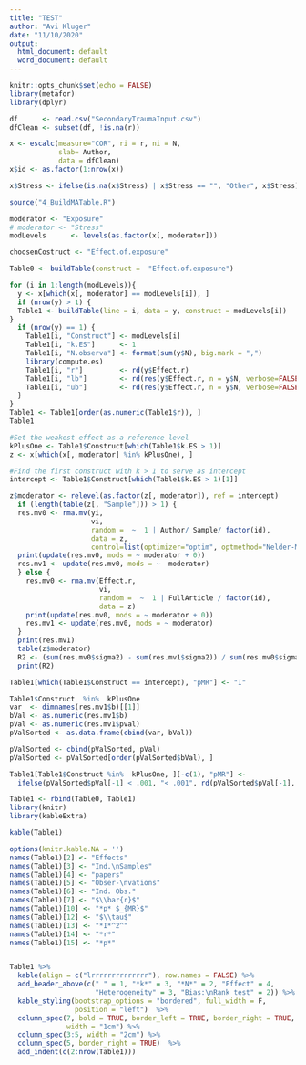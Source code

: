 ---
title: "TEST"
author: "Avi Kluger"
date: "11/10/2020"
output:
  html_document: default
  word_document: default
---

```{r setup, include=FALSE, echo=FALSE}
knitr::opts_chunk$set(echo = FALSE)
library(metafor)
library(dplyr)

df      <- read.csv("SecondaryTraumaInput.csv")
dfClean <- subset(df, !is.na(r))

x <- escalc(measure="COR", ri = r, ni = N, 
            slab= Author,
            data = dfClean)
x$id <- as.factor(1:nrow(x))

x$Stress <- ifelse(is.na(x$Stress) | x$Stress == "", "Other", x$Stress)

source("4_BuildMATable.R")

moderator <- "Exposure"
# moderator <- "Stress"
modLevels      <- levels(as.factor(x[, moderator]))

choosenCostruct <- "Effect.of.exposure"

Table0 <- buildTable(construct =  "Effect.of.exposure")

for (i in 1:length(modLevels)){
  y <- x[which(x[, moderator] == modLevels[i]), ]
  if (nrow(y) > 1) {
  Table1 <- buildTable(line = i, data = y, construct = modLevels[i])
}
  if (nrow(y) == 1) {
    Table1[i, "Construct"] <- modLevels[i]
    Table1[i, "k.ES"]      <- 1
    Table1[i, "N.observa"] <- format(sum(y$N), big.mark = ",")
    library(compute.es)
    Table1[i, "r"]         <- rd(y$Effect.r)
    Table1[i, "lb"]        <- rd(res(y$Effect.r, n = y$N, verbose=FALSE)$l.r)
    Table1[i, "ub"]        <- rd(res(y$Effect.r, n = y$N, verbose=FALSE)$u.r)
  }
}
Table1 <- Table1[order(as.numeric(Table1$r)), ]
Table1

#Set the weakest effect as a reference level
kPlusOne <- Table1$Construct[which(Table1$k.ES > 1)]
z <- x[which(x[, moderator] %in% kPlusOne), ]

#Find the first construct with k > 1 to serve as intercept
intercept <- Table1$Construct[which(Table1$k.ES > 1)[1]]

z$moderator <- relevel(as.factor(z[, moderator]), ref = intercept)
  if (length(table(z[, "Sample"])) > 1) {
  res.mv0 <- rma.mv(yi,
                    vi,
                    random =  ~  1 | Author/ Sample/ factor(id),
                    data = z,
                    control=list(optimizer="optim", optmethod="Nelder-Mead"))
  print(update(res.mv0, mods = ~ moderator + 0))
  res.mv1 <- update(res.mv0, mods = ~  moderator)
  } else {
    res.mv0 <- rma.mv(Effect.r,
                      vi,
                      random =  ~  1 | FullArticle / factor(id),
                      data = z)
    print(update(res.mv0, mods = ~ moderator + 0))
    res.mv1 <- update(res.mv0, mods = ~ moderator) 
  }
  print(res.mv1)
  table(z$moderator)
  R2 <- (sum(res.mv0$sigma2) - sum(res.mv1$sigma2)) / sum(res.mv0$sigma2)
  print(R2) 

Table1[which(Table1$Construct == intercept), "pMR"] <- "I"

Table1$Construct  %in%  kPlusOne
var  <- dimnames(res.mv1$b)[[1]]
bVal <- as.numeric(res.mv1$b)
pVal <- as.numeric(res.mv1$pval)
pValSorted <- as.data.frame(cbind(var, bVal))

pValSorted <- cbind(pValSorted, pVal)
pValSorted <- pValSorted[order(pValSorted$bVal), ]

Table1[Table1$Construct %in%  kPlusOne, ][-c(1), "pMR"] <- 
  ifelse(pValSorted$pVal[-1] < .001, "< .001", rd(pValSorted$pVal[-1], 2))

Table1 <- rbind(Table0, Table1)
library(knitr)
library(kableExtra)
```

```{r}
kable(Table1)
```

```{r Table1, echo = FALSE}
options(knitr.kable.NA = '')
names(Table1)[2] <- "Effects"
names(Table1)[3] <- "Ind.\nSamples"
names(Table1)[4] <- "papers"
names(Table1)[5] <- "Obser-\nvations"
names(Table1)[6] <- "Ind. Obs."
names(Table1)[7] <- "$\\bar{r}$"
names(Table1)[10] <- "*p* $_{MR}$"
names(Table1)[12] <- "$\\tau$"
names(Table1)[13] <- "*I*^2^"
names(Table1)[14] <- "*r*"
names(Table1)[15] <- "*p*"


Table1 %>% 
  kable(align = c("lrrrrrrrrrrrrrr"), row.names = FALSE) %>%
  add_header_above(c(" " = 1, "*k*" = 3, "*N*" = 2, "Effect" = 4,
                     "Heterogeneity" = 3, "Bias:\nRank test" = 2)) %>%
  kable_styling(bootstrap_options = "bordered", full_width = F,
                position = "left")  %>%
  column_spec(7, bold = TRUE, border_left = TRUE, border_right = TRUE,
              width = "1cm") %>% 
  column_spec(3:5, width = "2cm") %>% 
  column_spec(5, border_right = TRUE)  %>%
  add_indent(c(2:nrow(Table1)))
```
